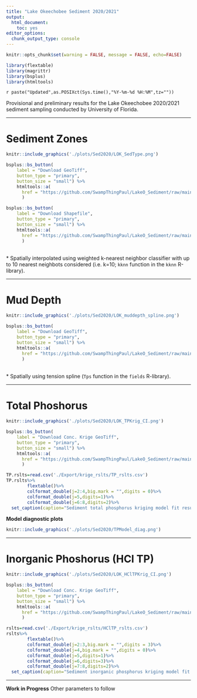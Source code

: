 ```yaml
---
title: "Lake Okeechobee Sediment 2020/2021"
output: 
  html_document: 
    toc: yes
editor_options: 
  chunk_output_type: console
---
```


```r
knitr::opts_chunk$set(warning = FALSE, message = FALSE, echo=FALSE)

library(flextable)
library(magrittr)
library(bsplus)
library(htmltools)
```

`r paste("Updated",as.POSIXct(Sys.time(),"%Y-%m-%d %H:%M",tz=""))`

Provisional and preliminary results for the Lake Okeechobee 2020/2021 sediment sampling conducted by University of Florida.

***
# Sediment Zones

```r

knitr::include_graphics('./plots/Sed2020/LOK_SedType.png')
```

```r
bsplus::bs_button(
    label = "Download GeoTiff",
    button_type = "primary",
    button_size = "small") %>%
    htmltools::a(
      href = "https://github.com/SwampThingPaul/LakeO_Sediment/raw/main/export/LOK_2020_SedZone.tif"
      )
```

```r
bsplus::bs_button(
    label = "Download Shapefile",
    button_type = "primary",
    button_size = "small") %>%
    htmltools::a(
      href = "https://github.com/SwampThingPaul/LakeO_Sediment/raw/main/export/shapefiles/LOK_2020_SedZone.zip"
      )
```

<br>
* Spatially interpolated using weighted k-nearest neighbor classifier with up to 10 nearest neighbots considered (i.e. k=10; `kknn` function in the `kknn` R-library).  

***
# Mud Depth

```r

knitr::include_graphics('./plots/Sed2020/LOK_muddepth_spline.png')
```

```r
bsplus::bs_button(
    label = "Download GeoTiff",
    button_type = "primary",
    button_size = "small") %>%
    htmltools::a(
      href = "https://github.com/SwampThingPaul/LakeO_Sediment/raw/main/export/LOK_2020_MudDepth.tif"
      )
```

<br>
* Spatially using tension spline (`Tps` function in the `fields` R-library).  

***
# Total Phoshorus 
```r

knitr::include_graphics('./plots/Sed2020/LOK_TPKrig_CI.png')
```

```r
bsplus::bs_button(
    label = "Download Conc. Krige GeoTiff",
    button_type = "primary",
    button_size = "small") %>%
    htmltools::a(
      href = "https://github.com/SwampThingPaul/LakeO_Sediment/raw/main/export/LOK_2020_SedTP.tif"
      )
```

```r
TP.rslts=read.csv('./Export/krige_rslts/TP_rslts.csv')
TP.rslts%>%
        flextable()%>%
        colformat_double(j=2:4,big.mark = "",digits = 0)%>%
        colformat_double(j=5,digits=1)%>%
        colformat_double(j=6:8,digits=2)%>%
  set_caption(caption="Sediment total phosphorus kriging model fit results")
```


**Model diagnostic plots**
```r

knitr::include_graphics('./plots/Sed2020/TPModel_diag.png')
```




***
# Inorganic Phoshorus (HCl TP)
```r

knitr::include_graphics('./plots/Sed2020/LOK_HClTPKrig_CI.png')
```

```r
bsplus::bs_button(
    label = "Download Conc. Krige GeoTiff",
    button_type = "primary",
    button_size = "small") %>%
    htmltools::a(
      href = "https://github.com/SwampThingPaul/LakeO_Sediment/raw/main/export/LOK_2020_SedHClTP.tif"
      )
```

```r
rslts=read.csv('./Export/krige_rslts/HClTP_rslts.csv')
rslts%>%
        flextable()%>%
        colformat_double(j=2:3,big.mark = "",digits = 3)%>%
        colformat_double(j=4,big.mark = "",digits = 0)%>%
        colformat_double(j=5,digits=1)%>%
        colformat_double(j=6,digits=3)%>%
        colformat_double(j=7:8,digits=2)%>%
  set_caption(caption="Sediment inorganic phosphorus kriging model fit results. Data were log-transformed to fit assumptions of the model and improve model fit.")
```

***

**Work in Progress** Other parameters to follow